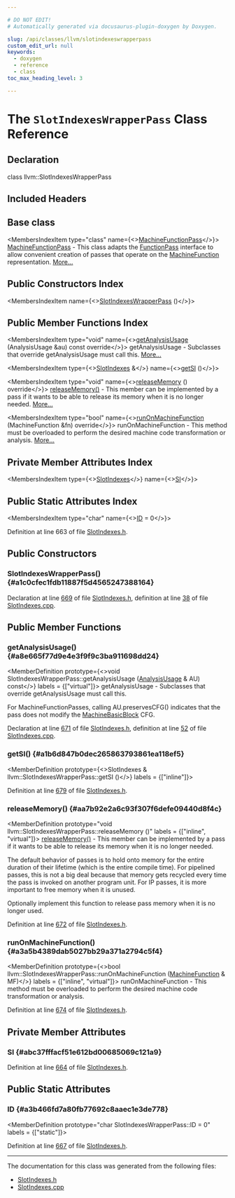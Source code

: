 ```yaml
---

# DO NOT EDIT!
# Automatically generated via docusaurus-plugin-doxygen by Doxygen.

slug: /api/classes/llvm/slotindexeswrapperpass
custom_edit_url: null
keywords:
  - doxygen
  - reference
  - class
toc_max_heading_level: 3

---
```





# The `SlotIndexesWrapperPass` Class Reference

<DoxygenPage pluginConfig={pluginConfig}>



## Declaration

<CodeBlock>class llvm::SlotIndexesWrapperPass</CodeBlock>

## Included Headers

<IncludesList>
<IncludesListItem
  filePath="llvm/CodeGen/SlotIndexes.h"
  permalink="/docs/api/files/include/include/llvm/include/llvm/codegen/slotindexes-h"
  isLocal="true" />
</IncludesList>

## Base class

<MembersIndex>

<MembersIndexItem
  type="class"
  name={<><a href="/docs/api/classes/llvm/machinefunctionpass">MachineFunctionPass</a></>}>
<a href="/docs/api/classes/llvm/machinefunctionpass">MachineFunctionPass</a> - This class adapts the <a href="/docs/api/classes/llvm/functionpass">FunctionPass</a> interface to allow convenient creation of passes that operate on the <a href="/docs/api/classes/llvm/machinefunction">MachineFunction</a> representation. <a href="/docs/api/classes/llvm/machinefunctionpass/#details">More...</a>
</MembersIndexItem>

</MembersIndex>

## Public Constructors Index

<MembersIndex>

<MembersIndexItem
  name={<><a href="#a1c0cfec1fdb11887f5d4565247388164">SlotIndexesWrapperPass</a> ()</>}>
</MembersIndexItem>

</MembersIndex>

## Public Member Functions Index

<MembersIndex>

<MembersIndexItem
  type="void"
  name={<><a href="#a8e665f77d9e4e3f9f9c3ba911698dd24">getAnalysisUsage</a> (AnalysisUsage &amp;au) const override</>}>
getAnalysisUsage - Subclasses that override getAnalysisUsage must call this. <a href="#a8e665f77d9e4e3f9f9c3ba911698dd24">More...</a>
</MembersIndexItem>

<MembersIndexItem
  type={<><a href="/docs/api/classes/llvm/slotindexes">SlotIndexes</a> &amp;</>}
  name={<><a href="#a1b6d847b0dec265863793861ea118ef5">getSI</a> ()</>}>
</MembersIndexItem>

<MembersIndexItem
  type="void"
  name={<><a href="#aa7b92e2a6c93f307f6defe09440d8f4c">releaseMemory</a> () override</>}>
<a href="#aa7b92e2a6c93f307f6defe09440d8f4c">releaseMemory()</a> - This member can be implemented by a pass if it wants to be able to release its memory when it is no longer needed. <a href="#aa7b92e2a6c93f307f6defe09440d8f4c">More...</a>
</MembersIndexItem>

<MembersIndexItem
  type="bool"
  name={<><a href="#a3a5b4389dab5027bb29a371a2794c5f4">runOnMachineFunction</a> (MachineFunction &amp;fn) override</>}>
runOnMachineFunction - This method must be overloaded to perform the desired machine code transformation or analysis. <a href="#a3a5b4389dab5027bb29a371a2794c5f4">More...</a>
</MembersIndexItem>

</MembersIndex>

## Private Member Attributes Index

<MembersIndex>

<MembersIndexItem
  type={<><a href="/docs/api/classes/llvm/slotindexes">SlotIndexes</a></>}
  name={<><a href="#abc37fffacf51e612bd00685069c121a9">SI</a></>}>
</MembersIndexItem>

</MembersIndex>

## Public Static Attributes Index

<MembersIndex>

<MembersIndexItem
  type="char"
  name={<><a href="#a3b466fd7a80fb77692c8aaec1e3de778">ID</a> = 0</>}>
</MembersIndexItem>

</MembersIndex>


Definition at line 663 of file <a href="/docs/api/files/include/include/llvm/include/llvm/codegen/slotindexes-h">SlotIndexes.h</a>.

<SectionDefinition>

## Public Constructors

### SlotIndexesWrapperPass() {#a1c0cfec1fdb11887f5d4565247388164}

<MemberDefinition
  prototype="SlotIndexesWrapperPass::SlotIndexesWrapperPass ()">

Declaration at line <a href="/docs/api/files/include/include/llvm/include/llvm/codegen/slotindexes-h/#l00669">669</a> of file <a href="/docs/api/files/include/include/llvm/include/llvm/codegen/slotindexes-h">SlotIndexes.h</a>, definition at line <a href="/docs/api/files/lib/lib/codegen/slotindexes-cpp/#l00038">38</a> of file <a href="/docs/api/files/lib/lib/codegen/slotindexes-cpp">SlotIndexes.cpp</a>.
</MemberDefinition>

</SectionDefinition>

<SectionDefinition>

## Public Member Functions

### getAnalysisUsage() {#a8e665f77d9e4e3f9f9c3ba911698dd24}

<MemberDefinition
  prototype={<>void SlotIndexesWrapperPass::getAnalysisUsage (<a href="/docs/api/classes/llvm/analysisusage">AnalysisUsage</a> &amp; AU) const</>}
  labels = {["virtual"]}>
getAnalysisUsage - Subclasses that override getAnalysisUsage must call this.

For MachineFunctionPasses, calling AU.preservesCFG() indicates that the pass does not modify the <a href="/docs/api/classes/llvm/machinebasicblock">MachineBasicBlock</a> CFG.

Declaration at line <a href="/docs/api/files/include/include/llvm/include/llvm/codegen/slotindexes-h/#l00671">671</a> of file <a href="/docs/api/files/include/include/llvm/include/llvm/codegen/slotindexes-h">SlotIndexes.h</a>, definition at line <a href="/docs/api/files/lib/lib/codegen/slotindexes-cpp/#l00052">52</a> of file <a href="/docs/api/files/lib/lib/codegen/slotindexes-cpp">SlotIndexes.cpp</a>.
</MemberDefinition>

### getSI() {#a1b6d847b0dec265863793861ea118ef5}

<MemberDefinition
  prototype={<>SlotIndexes &amp; llvm::SlotIndexesWrapperPass::getSI ()</>}
  labels = {["inline"]}>

Definition at line <a href="/docs/api/files/include/include/llvm/include/llvm/codegen/slotindexes-h/#l00679">679</a> of file <a href="/docs/api/files/include/include/llvm/include/llvm/codegen/slotindexes-h">SlotIndexes.h</a>.
</MemberDefinition>

### releaseMemory() {#aa7b92e2a6c93f307f6defe09440d8f4c}

<MemberDefinition
  prototype="void llvm::SlotIndexesWrapperPass::releaseMemory ()"
  labels = {["inline", "virtual"]}>
<a href="#aa7b92e2a6c93f307f6defe09440d8f4c">releaseMemory()</a> - This member can be implemented by a pass if it wants to be able to release its memory when it is no longer needed.

The default behavior of passes is to hold onto memory for the entire duration of their lifetime (which is the entire compile time). For pipelined passes, this is not a big deal because that memory gets recycled every time the pass is invoked on another program unit. For IP passes, it is more important to free memory when it is unused.

Optionally implement this function to release pass memory when it is no longer used.

Definition at line <a href="/docs/api/files/include/include/llvm/include/llvm/codegen/slotindexes-h/#l00672">672</a> of file <a href="/docs/api/files/include/include/llvm/include/llvm/codegen/slotindexes-h">SlotIndexes.h</a>.
</MemberDefinition>

### runOnMachineFunction() {#a3a5b4389dab5027bb29a371a2794c5f4}

<MemberDefinition
  prototype={<>bool llvm::SlotIndexesWrapperPass::runOnMachineFunction (<a href="/docs/api/classes/llvm/machinefunction">MachineFunction</a> &amp; MF)</>}
  labels = {["inline", "virtual"]}>
runOnMachineFunction - This method must be overloaded to perform the desired machine code transformation or analysis.

Definition at line <a href="/docs/api/files/include/include/llvm/include/llvm/codegen/slotindexes-h/#l00674">674</a> of file <a href="/docs/api/files/include/include/llvm/include/llvm/codegen/slotindexes-h">SlotIndexes.h</a>.
</MemberDefinition>

</SectionDefinition>

<SectionDefinition>

## Private Member Attributes

### SI {#abc37fffacf51e612bd00685069c121a9}

<MemberDefinition
  prototype="SlotIndexes llvm::SlotIndexesWrapperPass::SI">

Definition at line <a href="/docs/api/files/include/include/llvm/include/llvm/codegen/slotindexes-h/#l00664">664</a> of file <a href="/docs/api/files/include/include/llvm/include/llvm/codegen/slotindexes-h">SlotIndexes.h</a>.
</MemberDefinition>

</SectionDefinition>

<SectionDefinition>

## Public Static Attributes

### ID {#a3b466fd7a80fb77692c8aaec1e3de778}

<MemberDefinition
  prototype="char SlotIndexesWrapperPass::ID = 0"
  labels = {["static"]}>

Definition at line <a href="/docs/api/files/include/include/llvm/include/llvm/codegen/slotindexes-h/#l00667">667</a> of file <a href="/docs/api/files/include/include/llvm/include/llvm/codegen/slotindexes-h">SlotIndexes.h</a>.
</MemberDefinition>

</SectionDefinition>

<hr/>

The documentation for this class was generated from the following files:

<ul>
<li><a href="/docs/api/files/include/include/llvm/include/llvm/codegen/slotindexes-h">SlotIndexes.h</a></li>
<li><a href="/docs/api/files/lib/lib/codegen/slotindexes-cpp">SlotIndexes.cpp</a></li>
</ul>

</DoxygenPage>
